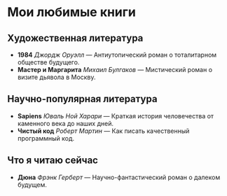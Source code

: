# Мои любимые книги

## Художественная литература

- **1984** *Джордж Оруэлл* — Антиутопический роман о тоталитарном обществе будущего.
- **Мастер и Маргарита** *Михаил Булгаков* — Мистический роман о визите дьявола в Москву.

## Научно-популярная литература

- **Sapiens** *Юваль Ной Харари* — Краткая история человечества от каменного века до наших дней.
- **Чистый код** *Роберт Мартин* — Как писать качественный программный код.

## Что я читаю сейчас

- **Дюна** *Фрэнк Герберт* — Научно-фантастический роман о далеком будущем.
